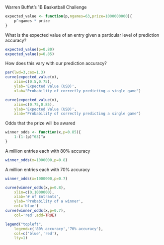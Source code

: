 Warren Buffet's 1B Basketball Challenge 

```r
expected_value <- function(p,ngames=63,prize=1000000000){
    p^ngames * prize
}
```

What is the expected value of an entry 
given a particular level of prediction accuracy?

```r
expected_value(p=0.80)
expected_value(p=0.85)
```

How does this vary with our prediction accuracy?

```r
par(lwd=3,cex=1.3)
curve(expected_value(x),
    xlim=c(0.5,0.75),
    ylab='Expected Value (USD)',
    xlab="Probability of correctly predicting a single game")

curve(expected_value(x),
    xlim=c(0.75,0.85),
    ylab='Expected Value (USD)',
    xlab="Probability of correctly predicting a single game")
```

Odds that the prize will be awared

```r
winner_odds <- function(x,p=0.85){
    1-(1-(p)^63)^x
}
```

A million entries each with 80% accuracy

```r
winner_odds(x=1000000,p=0.8)
```

A million entries each with 70% accuracy

```r
winner_odds(x=1000000,p=0.7)

curve(winner_odds(x,p=0.8),
    xlim=c(0,1000000),
    xlab='# of Entrants',
    ylab='Probability of a winner',
    col='blue')
curve(winner_odds(x,p=0.7),
    col='red',add=TRUE)

legend("topleft",
    legend=c('80% accuracy','70% accuracy'),
    col=c('blue','red'),
    lty=1)
```

